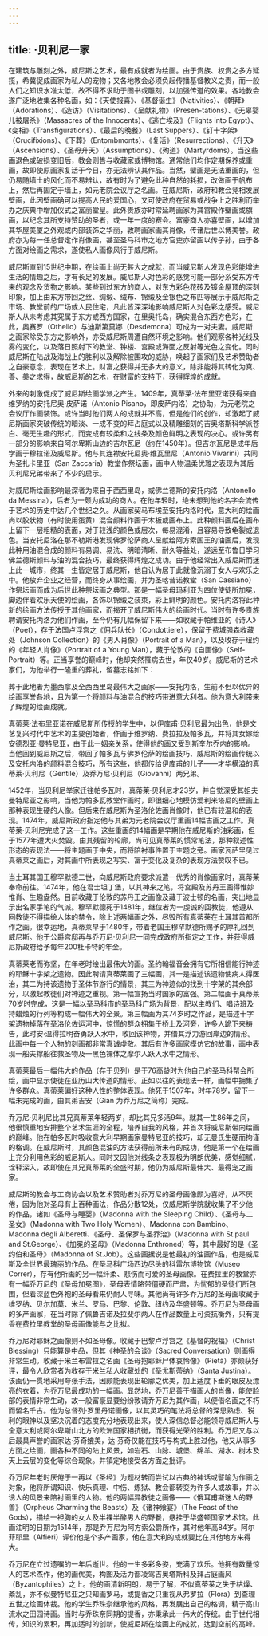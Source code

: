 ```yaml
---
---
---
```

title: ·贝利尼一家
---




在建筑与雕刻之外，威尼斯之艺术，最有成就者为绘画。由于贵族、权贵之多方延揽，希冀促成画家为私人的宠物；又各地教会必须负起传播基督教义之责，而一般人们之知识水准太低，故不得不求助于图书或雕刻，以加强传道的效果。各地教会遂广泛地收集各种名画，如：《天使报喜》、《基督诞生》（Nativities）、《朝拜》（Adorations）、《造访》（Visitations）、《呈献礼物》（Presen-tations）、《无辜婴儿被屠杀》（Massacres of the Innocents）、《逃亡埃及》（Flights into Egypt）、《变相》（Transfigurations）、《最后的晚餐》（Last Suppers）、《钉十字架》（Crucifixions）、《下葬》（Entombmonts）、《复活》（Resurrections）、《升天》（Ascensions）、《圣母升天》（Assumptions）、《殉道》（Martyrdoms）。当这些画退色或破损变旧后，教会则售与收藏家或博物馆。通常他们均作定期保养或重画，故即使原画家复活于今日，亦无法辨认其作品。当然，壁画是无法重画的，但仍易随墙土的风化而不易辨认，故有时为了避免此种自然的耗损，改做画于帆布上，然后再固定于墙上，如元老院会议厅之名画。在威尼斯，政府和教会竞相发展壁画，此因壁画确可以提高人民的爱国心，又可使政府在贸易或战争上之胜利而举办之庆典中增加仪式之富丽堂皇。此外贵族亦时常延聘画家为其宫殿作壁画或旗画，以纪念其所支持赞助的圣者，或一年一度的赛会。富豪商人亦喜壁画，以增加其华屋美厦之外观或内部装饰之华丽，敦聘画家画其肖像，传诸后世以博美誉。政府亦为每一任总督定作肖像画，甚至圣马科市之地方官吏亦留画以传子孙，由于各方面对绘画之需求，遂使私人画像风行于威尼斯。

威尼斯直到15世纪中期，在绘画上尚无甚大之成就，而当威尼斯人发现色彩能增进生活的情趣之后，才有长足的发展。威尼斯人对色彩的感觉可能一部分系受东方传来的观念及货物之影响。某些到过东方的商人，对东方彩色花砖及镀金屋顶的深刻印象，加上由东方带回之丝、绸缎、绒布、锦缎及金银色之布匹等展示于威尼斯之市场、教堂前的广场或人民住宅，凡此皆深深地影响威尼斯人对色彩之感受。威尼斯人从未考虑其究属于东方或西方国家，在里奥托岛，确实混合东西方色彩，在此，奥赛罗（Othello）与迪斯第莫娜（Desdemona）可成为一对夫妻。威尼斯之画家除受东方之影响外，亦受威尼斯周遭自然环境之影响。他们观察各种光线及雾的变化，以及落日照射下的教堂、钟楼、宫殿或海面之反射等光色之变化。同时威尼斯在陆战及海战上的胜利以及解除被围攻的威胁，唤起了画家们及艺术赞助者之自豪意念，表现在艺术上。财富之获得并无多大的意义，除非能将其转化为真、善、美之求得，故威尼斯的艺术，在财富的支持下，获得辉煌的成就。

外来的刺激促成了威尼斯绘画学派之产生。1409年，真蒂莱·法布里亚诺获得来自维罗纳的安托尼奥·皮萨诺（Antonio Pisano，即皮萨内洛）之协助，为元老院之会议厅作画装饰。或许当时他们两人的成就并不高，但是他们的创作，却激起了威尼斯画家突破传统的暗淡、一成不变的拜占庭式以及精雕细刻的吉奥塔斯科学派苍白、毫无生趣的形式，而变成有较柔和之线条及颜色鲜明之表现的决心。或许另有一部分的影响来自阿尔卑斯山边的吉尔瓦尼（约在1450年）。但吉尔瓦尼是成年后学画于穆拉诺及威尼斯。他与其连襟安托尼奥·维瓦里尼（Antonio Vivarini）共同为圣扎卡里亚（San Zaccaria）教堂作祭坛画，画中人物温柔优雅之表现为其后贝利尼兄弟带来了不少的启示。

对威尼斯绘画影响最深者为来自于西西里岛，或佛兰德斯的安托内洛（Antonello da Messina），后者为一颇为成功的商人。在他年轻时，绝未想到他的名字会流传于艺术的历史中达几个世纪之久。从画家契马布埃至安托内洛时代，意大利的绘画尚以胶状物（有时使用蛋黄）混合颜料作画于木板或画布上。此种颜料画后在画布上留下一层粗糙的表面，对于较浅的颜色或层次，每易混淆，且容易导致龟裂或退色。当安托尼洛在那不勒斯港发现佛罗伦萨商人呈献给阿方索国王的油画后，发现此种用油混合成的颜料有易调、易洗、明暗清晰、耐久等益处，遂远至布鲁日学习佛兰德斯颜料与油的混合技巧，最终获得辉煌之成功。由于他经常出入威尼斯而迷上此一城市，终其一生皆定居于威尼斯，他自认为居于此就像沉溺于女人与欢乐之中。他放弃企业之经营，而终身从事绘画，并为圣喀昔诺教堂（San Cassiano）作祭坛画而成为后世此种祭坛画之典型。那是一幅圣母玛利亚为四位使徒所加冕，脚边伴着欢乐天使的绘画，各饰以锦缎之装束，彩上鲜明的颜色。安托内洛将此种新的绘画方法传授于其他画家，而揭开了威尼斯伟大的绘画时代。当时有许多贵族聘请安托内洛为他们作画，至今仍有几幅保留下来——如收藏于帕维亚的《诗人》（Poet），存于法国卢浮宫之《佣兵队长》（Condottiere），保留于费城强森收藏处（Johnson Collection）的《男人肖像》（Portrait of a Man），以及收存于纽约的《年轻人肖像》（Portrait of a Young Man），藏于伦敦的《自画像》（Self-Portrait）等。正当享誉的巅峰时，他却突然罹病去世，年仅49岁。威尼斯的艺术家们，为他举行一隆重的葬礼，留墓志铭如下：

葬于此地者为墨西拿及全西西里岛最伟大之画家——安托内洛，生前不但以优异的绘画享誉各地，且为第一个将颜料与油混合的技巧带进意大利者。他为意大利带来了辉煌的绘画成就。



真蒂莱·法布里亚诺在威尼斯所传授的学生中，以伊库甫·贝利尼最为出色，他是文艺复兴时代中艺术的主要创始者，作画于维罗纳、费拉拉及帕多瓦，并将其女嫁给安德烈亚·曼特尼亚，由于此一姻亲关系，使得他的画又受到斯奎尔乔内的影响。当他回到威尼斯之后，带回了帕多瓦与佛罗伦萨的绘画技巧、威尼斯的绘画传统以及安托内洛的颜料混合技巧，所有这些，他都传给伊库甫的儿子——才华横溢的真蒂莱·贝利尼（Gentile）及乔万尼·贝利尼（Giovanni）两兄弟。

1452年，当贝利尼举家迁往帕多瓦时，真蒂莱·贝利尼才23岁，并自觉深受其姐夫曼特尼亚之影响，当他为帕多瓦教堂作画时，即很细心地模仿爱利米塔尼的壁画上那种表现生硬的人像。但后来在威尼斯为圣洛伦佐画肖像时，他已有较温和的表现。1474年，威尼斯政府指定他与其弟为元老院会议厅重画14幅古画之工作。真蒂莱·贝利尼完成了这一工作。这些重画的14幅画是早期他在威尼斯的油彩画，但于1577年遭大火焚毁。由其残留的轮廓，尚可见真蒂莱的惯常笔法，那种叙述性形态的表现法——将主题画于中央，而将陪衬事件置于主题之旁。画家瓦萨里见过真蒂莱之画后，对其画中所表现之写实、富于变化及复杂的表现方法赞叹不已。

当土耳其国王穆罕默德二世，向威尼斯政府要求派遣一优秀的肖像画家时，真蒂莱奉命前往。1474年，他在君士坦丁堡，以其神来之笔，将宫殿及苏丹王画得惟妙惟肖、生趣盎然。目前收藏于伦敦的苏丹王之画像及藏于波士顿的名画，突出地显示出名家手笔的气派。穆罕默德死于1481年，继位者为一虔诚的回教徒，他遵从回教徒不得描绘人体的禁令，除上述两幅画之外，尽毁所有真蒂莱在土耳其首都所作之画。很幸运地，真蒂莱早于1480年，带着老国王穆罕默德所赐予的厚礼回到威尼斯。他于公爵宫邸再与乔万尼·贝利尼一同完成政府所指定之工作，并获得威尼斯政府给予每年200杜卡特的年金。

真蒂莱老而弥坚，在年老时绘出最伟大的画。圣约翰福音会拥有它所相信能行神迹的耶稣十字架之遗物。因此聘请真蒂莱画了三幅画，其一是描述该遗物使病人得医治，其二为持该遗物于圣体节游行的情景，其三为神迹似的找到十字架的其余部分，以激起教徒们对神迹之重视。第一幅宣扬当时国家的富强。第二幅画于真蒂莱70岁时完成，这是一幅以圣马科市的圣马科广场为背景，配以主教们、唱诗班及持蜡烛的行列等构成一幅伟大的全景。第三幅画为其74岁时之作品，是描述十字架遗物掉落在圣洛伦佐运河中，惊慌的群众拥集于桥上及河旁，许多人跪下来祷告，此时安·温得拉明奋勇跃入水中，收回该神物，并借其浮力游回岸边的情形。此画中每一个人物的刻画都非常真诚虔敬。其后有许多画家模仿它的故事，画中表现一船夫撑船往救圣物及一黑色裸体之摩尔人跃入水中之情形。

真蒂莱最后一幅伟大的作品（存于贝列）是于76高龄时为他自己的圣马科帮会所绘，画中显示使徒在亚历山大传道的情形。正如以往的表现法一样，画幅中拥集了许多群众。真蒂莱偏好这种人性的整体表现。他死于1507年，时年78岁，留下一幅未完成的画，由其弟吉安（Gian 为乔万尼之简称）完成。

乔万尼·贝利尼比其兄真蒂莱年轻两岁，却比其兄多活9年。就其一生86年之间，他很慎重地安排整个艺术生涯的全程，培养自我的风格，并首次将威尼斯带向绘画的巅峰。他在帕多瓦时吸收意大利早期画家曼特尼亚的技巧，却无曼氏生硬而拘谨的格调。在威尼斯时，其颜色混油的方法获得前所未有的成功，他是第一个在绘画上充分利用色彩的威尼斯人。同时又因他对线条之表现极为明朗优美，感觉细腻，诠释深入，故即使在其兄真蒂莱的全盛时期，他仍为威尼斯最伟大、最得宠之画家。

威尼斯的教会与工商协会以及艺术赞助者对乔万尼的圣母画像颇为喜好，从不厌倦，因为他对圣母有上百种画法，作品分散12处，仅威尼斯学院就收集了不少他的作品，诸如《圣母与睡婴》（Madonna with the Sleeping Child）、《圣母与二圣女》（Madonna with Two Holy Women）、Madonna con Bambino、Madonna degli Alberetti、《圣母、圣保罗与圣乔治》（Madonna with St.paul and St.George）、《加冕的圣母》（Madonna Enthroned）等，其中最好的是《圣约伯和圣母》（Madonna of St.Job）。这些画据说是他最初的油画作品，也是威尼斯及全世界最瑰丽的作品。在圣马科广场西边尽头的科雷尔博物馆（Museo Correr），存有他所画的另一幅纤柔、悲伤而可爱的圣母画像。在费拉里的教堂亦有一幅乔万尼的《圣母加冕图》，圣母表情略带僵硬而严肃，为忧郁的圣徒们所包围，但着深蓝色外袍的圣母看来仍耐人寻味。其他尚有许多乔万尼的圣母画收藏于维罗纳、贝尔加莫、米兰、罗马、巴黎、伦敦、纽约及华盛顿等。乔万尼为圣母画的多产画家，在当时除了佩鲁吉诺及拉斐尔两人在作品数量上可资抗衡外，只有提香在费拉里教堂的圣母画像能与之比拟。

乔万尼对耶稣之画像则不如圣母像。收藏于巴黎卢浮宫之《基督的祝福》（Christ Blessing）只能算是中品，但其《神圣的会谈》（Sacred Conversation）则画得非常生动。收藏于米兰布雷拉之名画《圣母抱耶稣尸体哀怜像》（Pietà）亦颇获好评，最令人欣赏者为收存于米兰私人收藏处的《圣尤斯蒂纳》（Santa Justina）。该画仍一贯地采用夸张手法，因颇能表现出轮廓之优美，加上适度下垂的眼皮及漂亮的衣着，为乔万尼最成功的一幅画。显然地，乔万尼善于描画人的肖像，能使脸部的表情非常生动，故一般富豪显要纷纷敦请乔万尼为其作画，以便借名画之不朽而留名千古。他为总督列·罗里丹诺画像，以其灵巧的笔法将总督的深思熟虑、锐利的眼神以及坚决沉着的态度充分地表现出来，使人深信总督必能领导威尼斯人与全意大利或阿尔卑斯山北方的欧洲国家相抗衡，而获得光荣的胜利。乔万尼又与以后最具声誉的画家达·芬奇媲美，达·芬奇仅能在技巧与构式上胜过他，他又从事多方面之绘画，画各种不同的陆上风景，如岩石、山脉、城堡、绵羊、湖水、树木及天上云层的变化等综合现象。并镇定地接受各方面之批评。

乔万尼年老时厌倦于一再以《圣经》为题材转而尝试以古典的神话或譬喻为作画之对象，他将所谓知识、快乐真理、中伤、炼狱、教会都转变为许多人或故事，并以诱人的风景来陪衬画里的人物。他的两幅异教徒之画像——《俄耳甫斯迷人的野兽》（Orpheus Charming the Beasts）及《诸神飨宴》（The Feast of the Gods），描绘一袒胸的女人及半裸半醉男人的野餐，悬挂于华盛顿国家艺术馆。此画注明的日期为1514年，那是乔万尼为阿方索公爵所作，其时他年高84岁。阿尔菲耶里（Alfieri）评价他是个多产画家，他在意大利的成就要比在其他地方来得大。

乔万尼在立过遗嘱的一年后逝世。他的一生多彩多姿，充满了欢乐。他拥有数量惊人的艺术杰作，他的画优美，构图及活力都凌驾吉奥塔斯科及拜占庭画风（Byzantophiles）之上。他的画清新明朗，易于了解，不似真蒂莱之失于枯燥、紊乱，亦不似曼特尼亚之只知画罗马，或提香之只重视从弗罗拉（Flora）到查理五世之绘画体裁。他的学生乔珠奈继承他的风格，再发展出自己的格调，精于高山流水之田园诗画。当时与乔珠奈同期的提香，亦秉承此一伟大的传统。由于世代相传，知识的累积，再加适时的创新，使威尼斯在绘画上的成就，达到空前的高峰。